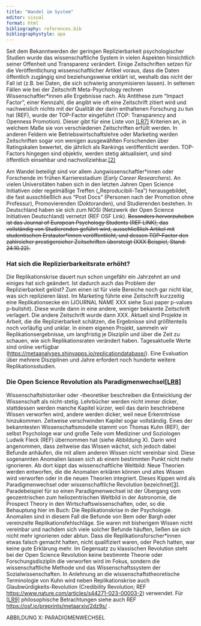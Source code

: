 ```yaml
---
title: "Wandel im System"
editor: visual
format: html
bibliography: references.bib
bibliographystyle: apa
---
```


Seit dem Bekanntwerden der geringen Replizierbarkeit psychologischer Studien wurde das wissenschaftliche System in vielen Aspekten hinsichtlich seiner Offenheit und Transparenz verändert. Einige Zeitschriften setzen für die Veröffentlichung wissenschaftlicher Artikel voraus, dass die Daten öffentlich zugängig sind beziehungsweise erklärt ist, weshalb das nicht der Fall ist (z.B. bei Daten, die sich schwierig anonymisieren lassen). In seltenen Fällen wie bei der Zeitschrift Meta-Psychology rechnen Wissenschaftler\*innen alle Ergebnisse nach. Als Antithese zum "Impact Factor", einer Kennzahl, die angibt wie oft eine Zeitschrift zitiert wird und nachweislich nichts mit der Qualität der darin enthaltenen Forschung zu tun hat (REF), wurde der TOP-Factor eingeführt (TOP: Transparency and Openness Promotion). Dieser gibt für eine Liste von [\[LR7\]](#_msocom_7) Kriterien an, in welchem Maße sie von verschiedenen Zeitschriften erfüllt werden. In anderen Feldern wie Betriebswirtschaftslehre oder Marketing werden Zeitschriften sogar von wenigen ausgewählten Forschenden über Ratingskalen bewertet, die jährlich als Rankings veröffentlicht werden. TOP-Factors hingegen sind objektiv, werden stetig aktualisiert, und sind öffentlich einsehbar und nachvollziehbar.[\[2\]](#_ftn2)

Am Wandel beteiligt sind vor allem Jungwissenschaftler\*innen oder Forschende im frühen Karrierestadium (*Early Career Researchers*). An vielen Universitäten haben sich in den letzten Jahren Open Science Initiativen oder regelmäßige Treffen („Reproducibili-Tea") herausgebildet, die fast ausschließlich aus "Post Docs" (Personen nach der Promotion ohne Professur), Promovierenden (Doktoranden), und Studierenden bestehen. In Deutschland haben sie sich zum NOSI (Netzwerk der Open Science Initiativen Deutschland) vernetzt (REF OSF Link). ~~Besonders hervorzuheben ist das Journal of European Psychology Students (REF LINK), das vollständig von Studierenden geführt wird, ausschließlich Artikel mit studentischen Erstautor\*innen veröffentlicht, und dessen TOP-Factor den zahlreicher prestigereicher Zeitschriften übersteigt (XXX Beispiel, Stand: 24.10.22).~~

### Hat sich die Replizierbarkeitsrate erhöht?

Die Replikationskrise dauert nun schon ungefähr ein Jahrzehnt an und einiges hat sich geändert. Ist dadurch auch das Problem der Replizierbarkeit gelöst? Zum einen ist für viele Bereiche noch gar nicht klar, was sich replizieren lässt. Im Marketing führte eine Zeitschrift kurzzeitig eine Replikationsecke ein (JOURNAL NAME XXX siehe Susi paper p-values p-bullshit). Diese wurde dann in eine andere, weniger bekannte Zeitschrift verlagert. Die andere Zeitschrift wurde dann XXX. Aktuell sind Projekte in Arbeit, die die Replizierbarkeit schätzen, die Ergebnisse sind größtenteils noch vorläufig und unklar. In einem eigenen Projekt, sammeln wir Replikationsergebnisse, um langfristig je Disziplin und über die Zeit zu schauen, wie sich Replikationsraten verändert haben. Tagesaktuelle Werte sind online verfügbar (<https://metaanalyses.shinyapps.io/replicationdatabase/>). Eine Evaluation über mehrere Disziplinen und Jahre erfordert noch hunderte weitere Replikationsstudien.

### Die Open Science Revolution als Paradigmenwechsel[\[LR8\]](#_msocom_8) 

Wissenschaftshistoriker oder -theoretiker beschreiben die Entwicklung der Wissenschaft als nicht-stetig. Lehrbücher werden nicht immer dicker, stattdessen werden manche Kapitel kürzer, weil das darin beschriebene Wissen verworfen wird, andere werden dicker, weil neue Erkenntnisse hinzukommen. Zeitweise verschwinden Kapitel sogar vollständig. Eines der bekanntesten Wissenschaftsmodelle stammt von Thomas Kuhn (REF), der selbst Psychologe war und große Teile vom Mediziner und Soziologen Ludwik Fleck (REF) übernommen hat (siehe Abbildung X). Darin wird angenommen, dass zeitweise das Wissen wächst, sich jedoch dabei Befunde anhäufen, die mit allem anderen Wissen nicht vereinbar sind. Diese sogenannten Anomalien lassen sich ab einem bestimmten Punkt nicht mehr ignorieren. Ab dort kippt das wissenschaftliche Weltbild: Neue Theorien werden entworfen, die die Anomalien erklären können und altes Wissen wird verworfen oder in die neuen Theorien integriert. Dieses Kippen wird als Paradigmenwechsel oder wissenschaftliche Revolution bezeichnet[\[3\]](#_ftn3). Paradebeispiel für so einen Paradigmenwechsel ist der Übergang vom geozentrischen zum heliozentrischen Weltbild in der Astronomie, die Prospect Theory in den Wirtschaftswissenschaften, oder, so die Behauptung hier im Buch: Die Replikationskrise in der Psychologie. Anomalien sind in diesem Fall die Befunde von Bem oder Bargh oder vereinzelte Replikationsfehlschläge. Sie waren mit bisherigem Wissen nicht vereinbar und nachdem sich viele solcher Befunde häuften, ließen sie sich nicht mehr ignorieren oder abtun. Dass die Replikationsforscher\*innen etwas falsch gemacht hatten, nicht qualifiziert waren, oder Pech hatten, war keine gute Erklärung mehr. Im Gegensatz zu klassischen Revolution steht bei der Open Science Revolution keine bestimmte Theorie oder Forschungsdisziplin die verworfen wird im Fokus, sondern die wissenschaftliche Methode und das Wissenschaftssystem der Sozialwissenschaften. In Anlehnung an die wissenschaftstheoretische Terminologie von Kuhn wird neben Replikationskrise auch Glaubwürdigkeits-Revolution (Credibility Revolution; REF <https://www.nature.com/articles/s44271-023-00003-2>) verwendet. Für [\[LR9\]](#_msocom_9) philosophische Betrachtungen siehe auch REF <https://osf.io/preprints/metaarxiv/2dz9s/> .

ABBILDUNG X: PARADIGMENWECHSEL
